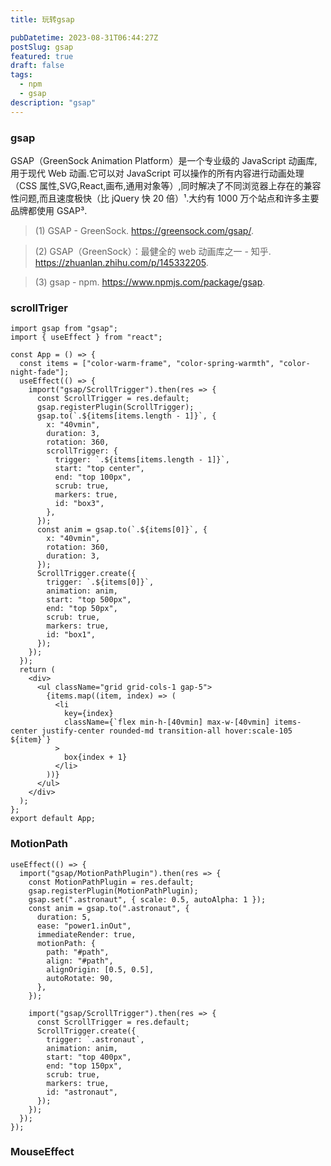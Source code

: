 ```yaml
---
title: 玩转gsap

pubDatetime: 2023-08-31T06:44:27Z
postSlug: gsap
featured: true
draft: false
tags:
  - npm
  - gsap
description: "gsap"
---
```


### gsap

GSAP（GreenSock Animation Platform）是一个专业级的 JavaScript 动画库,用于现代 Web 动画.它可以对 JavaScript 可以操作的所有内容进行动画处理（CSS 属性,SVG,React,画布,通用对象等）,同时解决了不同浏览器上存在的兼容性问题,而且速度极快（比 jQuery 快 20 倍）¹.大约有 1000 万个站点和许多主要品牌都使用 GSAP³.

> (1) GSAP - GreenSock. https://greensock.com/gsap/.

> (2) GSAP（GreenSock）：最健全的 web 动画库之一 - 知乎. https://zhuanlan.zhihu.com/p/145332205.

> (3) gsap - npm. https://www.npmjs.com/package/gsap.

### scrollTriger


<ScrollTriger client:load></ScrollTriger>

```tsx
import gsap from "gsap";
import { useEffect } from "react";

const App = () => {
  const items = ["color-warm-frame", "color-spring-warmth", "color-night-fade"];
  useEffect(() => {
    import("gsap/ScrollTrigger").then(res => {
      const ScrollTrigger = res.default;
      gsap.registerPlugin(ScrollTrigger);
      gsap.to(`.${items[items.length - 1]}`, {
        x: "40vmin",
        duration: 3,
        rotation: 360,
        scrollTrigger: {
          trigger: `.${items[items.length - 1]}`,
          start: "top center",
          end: "top 100px",
          scrub: true,
          markers: true,
          id: "box3",
        },
      });
      const anim = gsap.to(`.${items[0]}`, {
        x: "40vmin",
        rotation: 360,
        duration: 3,
      });
      ScrollTrigger.create({
        trigger: `.${items[0]}`,
        animation: anim,
        start: "top 500px",
        end: "top 50px",
        scrub: true,
        markers: true,
        id: "box1",
      });
    });
  });
  return (
    <div>
      <ul className="grid grid-cols-1 gap-5">
        {items.map((item, index) => (
          <li
            key={index}
            className={`flex min-h-[40vmin] max-w-[40vmin] items-center justify-center rounded-md transition-all hover:scale-105 ${item}`}
          >
            box{index + 1}
          </li>
        ))}
      </ul>
    </div>
  );
};
export default App;
```

### MotionPath


<MotionPath client:load />

```tsx
useEffect(() => {
  import("gsap/MotionPathPlugin").then(res => {
    const MotionPathPlugin = res.default;
    gsap.registerPlugin(MotionPathPlugin);
    gsap.set(".astronaut", { scale: 0.5, autoAlpha: 1 });
    const anim = gsap.to(".astronaut", {
      duration: 5,
      ease: "power1.inOut",
      immediateRender: true,
      motionPath: {
        path: "#path",
        align: "#path",
        alignOrigin: [0.5, 0.5],
        autoRotate: 90,
      },
    });

    import("gsap/ScrollTrigger").then(res => {
      const ScrollTrigger = res.default;
      ScrollTrigger.create({
        trigger: `.astronaut`,
        animation: anim,
        start: "top 400px",
        end: "top 150px",
        scrub: true,
        markers: true,
        id: "astronaut",
      });
    });
  });
});
```

### MouseEffect

<p class="codepen" data-height="300" data-default-tab="result" data-slug-hash="oNVBJqd" data-preview="true" data-user="ajn404" >

</p>
<script async src="https://cpwebassets.codepen.io/assets/embed/ei.js"></script>
